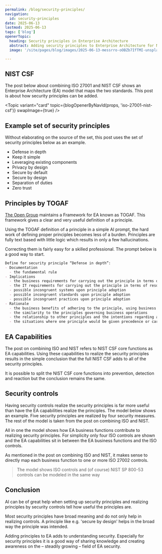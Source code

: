 ```yaml
---
permalink: /blog/security-principles/
navigation:
  id: security-principles
date: 2025-06-13
lastmod: 2025-06-13
tags: ['blog']
openerTopic:
  heading: Security principles in Enterprise Architecture
  abstract: Adding security principles to Enterprise Architecture for NIST CSF and ISO 27001
  image: '/site/pages/blog/images/2025-06-13-messrro-oOBZb7IfTMI-unsplash.jpg'

---
```



## NIST CSF

The post below about combining ISO 27001 and NIST CSF shows an Enterprise
Architecture (EA) model that maps the two standards. This post is about how
security principles can be added.

<Topic variant="card" topic={blogOpenerByNavId(props, 'iso-27001-nist-csf')} swapImage={true} />

## Example set of security principles

Without elaborating on the source of the set, this post uses the set of security
principles below as an example.

- Defense in depth
- Keep it simple
- Leveraging existing components
- Privacy by design
- Secure by default
- Secure by design
- Separation of duties
- Zero trust

## Principles by TOGAF

[The Open Group](https://www.opengroup.org) maintains a Framework for EA known
as TOGAF. This framework gives a clear and very useful definition of a
principle.

Using the TOGAF definition of a principle in a simple AI prompt, the hard work
of defining proper principles becomes less of a burden. Principles are fully
text based with little logic which results in only a few hallucinations.

Correcting them is fairly easy for a skilled professional. The prompt below is a
good way to start.

```md
Define for security principle “Defense in depth”:
- Documentation
  - the fundamental rule
- Implications
  - the business requirements for carrying out the principle in terms of resources, costs, and tasks
  - the IT requirements for carrying out the principle in terms of resources, costs, and tasks
  - possible incongruent systems upon principle adoption
  - possible incongruent standards upon principle adoption
  - possible incongruent practices upon principle adoption
- Rationale
  - the business benefits of adhering to the principle, using business terminology
  - the similarity to the principles governing business operations
  - the relationship to other principles and the intentions regarding a balanced interpretation
  - the situations where one principle would be given precedence or carry more weight than another
```

## EA Capabilities

The post on combining ISO and NIST refers to NIST CSF core functions as EA
capabilities. Using these capabilities to realize the security principles
results in the simple conclusion that the full NIST CSF adds to all of the
security principles.

It is possible to split the NIST CSF core functions into prevention, detection
and reaction but the conclusion remains the same.

<Diagram src="/site/pages/blog/images-security-framework/capability-principle.svg" width="50rem" />

## Security controls

Having security controls realize the security principles is far more useful than
have the EA capabilities realize the principles. The model below shows an
example. Five security principles are realized by four security measures. The
rest of the model is taken from the post on combining ISO and NIST.

All in one the model shows how EA business functions contribute to realizing
security principles. For simplicity only four ISO controls are shown and the EA
capabilities sit in between the EA business functions and the ISO controls.

As mentioned in the post on combining ISO and NIST, it makes sense to directly
map each business function to one or more ISO 27002 controls.

> The model shows ISO controls and (of course) NIST SP 800-53 controls can be
modeled in the same way

<Diagram src="/site/pages/blog/images-security-framework/function-capability-controlmeasure-principle.svg" width="70rem" />

## Conclusion

AI can be of great help when setting up security principles and realizing
principles by security controls tell how useful the principles are.

Most security principles have broad meaning and do not only help in realizing
controls. A principle like e.g. 'secure by design' helps in the broad way the
principle was intended.

Adding principles to EA adds to understanding security. Especially for security
principles it is a good way of sharing knowledge and creating awareness on the
– steadily growing – field of EA security.
